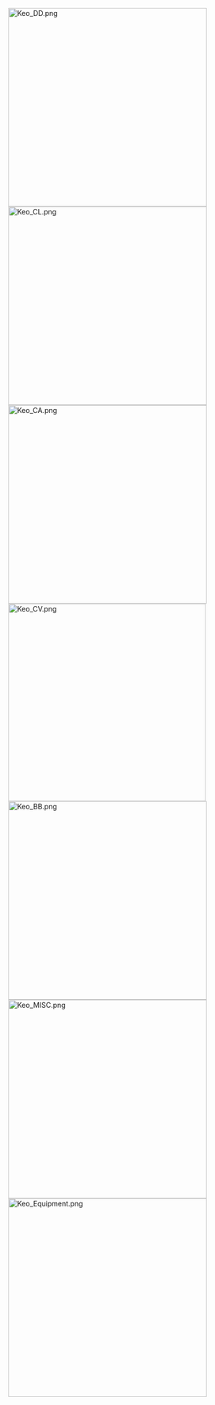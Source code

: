 [[File:Keo_DD.png|thumb|left|400px]][[File:Keo_CL.png|thumb|left|400px]][[File:Keo_CA.png|thumb|left|400px]][[File:Keo_CV.png|thumb|left|398px]][[File:Keo_BB.png|thumb|left|400px]][[File:Keo_MISC.png|thumb|left|400px]][[File:Keo_Equipment.png|thumb|left|400px]]<ac_metadata title="I was thinking of going for hard/medium. Any suggestions would be great!"> </ac_metadata>